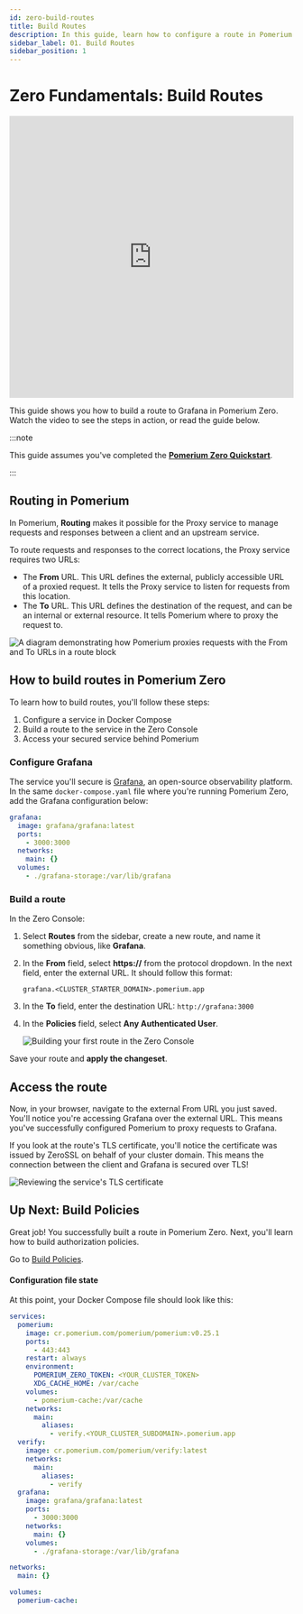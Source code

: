 ```yaml
---
id: zero-build-routes
title: Build Routes
description: In this guide, learn how to configure a route in Pomerium Zero that secures an instance of Grafana.
sidebar_label: 01. Build Routes
sidebar_position: 1
---
```


# Zero Fundamentals: Build Routes

<iframe
  width="100%"
  height="500"
  src="https://fast.wistia.com/embed/iframe/0xbvhbo2ki"
  frameborder="0"
  webkitallowfullscreen="true"
  mozallowfullscreen="true"
  allowfullscreen="true"></iframe>

This guide shows you how to build a route to Grafana in Pomerium Zero. Watch the video to see the steps in action, or read the guide below.

:::note

This guide assumes you've completed the [**Pomerium Zero Quickstart**](/docs/quickstart).

:::

## Routing in Pomerium

In Pomerium, **Routing** makes it possible for the Proxy service to manage requests and responses between a client and an upstream service.

To route requests and responses to the correct locations, the Proxy service requires two URLs:

- The **From** URL. This URL defines the external, publicly accessible URL of a proxied request. It tells the Proxy service to listen for requests from this location.
- The **To** URL. This URL defines the destination of the request, and can be an internal or external resource. It tells Pomerium where to proxy the request to.

![A diagram demonstrating how Pomerium proxies requests with the From and To URLs in a route block](./img/zero-routes/from-and-to-urls.png)

## How to build routes in Pomerium Zero

To learn how to build routes, you'll follow these steps:

1. Configure a service in Docker Compose
1. Build a route to the service in the Zero Console
1. Access your secured service behind Pomerium

### Configure Grafana

The service you'll secure is [Grafana](https://grafana.com/), an open-source observability platform. In the same `docker-compose.yaml` file where you're running Pomerium Zero, add the Grafana configuration below:

```yaml
grafana:
  image: grafana/grafana:latest
  ports:
    - 3000:3000
  networks:
    main: {}
  volumes:
    - ./grafana-storage:/var/lib/grafana
```

### Build a route

In the Zero Console:

1. Select **Routes** from the sidebar, create a new route, and name it something obvious, like **Grafana**.

1. In the **From** field, select **https://** from the protocol dropdown. In the next field, enter the external URL. It should follow this format:

   `grafana.<CLUSTER_STARTER_DOMAIN>.pomerium.app`

1. In the **To** field, enter the destination URL: `http://grafana:3000`

1. In the **Policies** field, select **Any Authenticated User**.

   ![Building your first route in the Zero Console](./img/zero-routes/pz-courses-first-route.png)

Save your route and **apply the changeset**.

## Access the route

Now, in your browser, navigate to the external From URL you just saved. You'll notice you're accessing Grafana over the external URL. This means you've successfully configured Pomerium to proxy requests to Grafana.

If you look at the route's TLS certificate, you'll notice the certificate was issued by ZeroSSL on behalf of your cluster domain. This means the connection between the client and Grafana is secured over TLS!

![Reviewing the service's TLS certificate](./img/zero-routes/pz-courses-route-details.png)

## Up Next: Build Policies

Great job! You successfully built a route in Pomerium Zero. Next, you'll learn how to build authorization policies.

Go to [Build Policies](docs/courses/fundamentals/zero-build-policies).

#### Configuration file state

At this point, your Docker Compose file should look like this:

```yaml title="docker-compose.yaml"
services:
  pomerium:
    image: cr.pomerium.com/pomerium/pomerium:v0.25.1
    ports:
      - 443:443
    restart: always
    environment:
      POMERIUM_ZERO_TOKEN: <YOUR_CLUSTER_TOKEN>
      XDG_CACHE_HOME: /var/cache
    volumes:
      - pomerium-cache:/var/cache
    networks:
      main:
        aliases:
          - verify.<YOUR_CLUSTER_SUBDOMAIN>.pomerium.app
  verify:
    image: cr.pomerium.com/pomerium/verify:latest
    networks:
      main:
        aliases:
          - verify
  grafana:
    image: grafana/grafana:latest
    ports:
      - 3000:3000
    networks:
      main: {}
    volumes:
      - ./grafana-storage:/var/lib/grafana

networks:
  main: {}

volumes:
  pomerium-cache:
```
